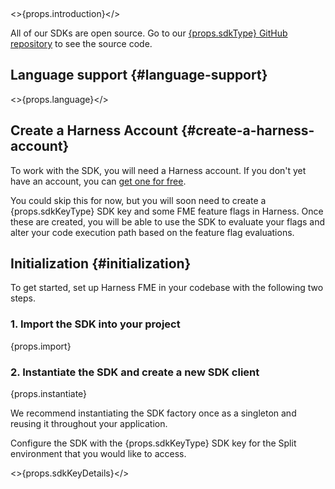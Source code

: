 <p>&nbsp;</p>

<>{props.introduction}</>

All of our SDKs are open source. Go to our <a href="{props.repo}">{props.sdkType} GitHub repository</a> to see the source code.

## Language support {#language-support}

<>{props.language}</>

## Create a Harness Account {#create-a-harness-account}

To work with the SDK, you will need a Harness account. If you don't yet have an account, you can [get one for free](https://app.harness.io/auth/#/signup?utm_source=harness_hdh_fme).

You could skip this for now, but you will soon need to create a {props.sdkKeyType} SDK key and some FME feature flags in Harness. Once these are created, you will be able to use the SDK to evaluate your flags and alter your code execution path based on the feature flag evaluations.

## Initialization {#initialization}

To get started, set up Harness FME in your codebase with the following two steps.

### 1. Import the SDK into your project

<div>{props.import}</div>

### 2. Instantiate the SDK and create a new SDK client

<div>{props.instantiate}</div>

We recommend instantiating the SDK factory once as a singleton and reusing it throughout your application.

Configure the SDK with the {props.sdkKeyType} SDK key for the Split environment that you would like to access.

<>{props.sdkKeyDetails}</>